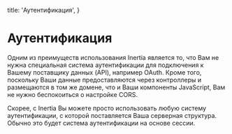 
  title: 'Аутентификация',
}

# Аутентификация

Одним из преимуществ использования Inertia является то, что Вам не нужна специальная система аутентификации для подключения к Вашему поставщику данных (API), например OAuth. Кроме того, поскольку Ваши данные предоставляются через контроллеры и размещаются в том же домене, что и Ваши компоненты JavaScript, Вам не нужно беспокоиться о настройке CORS.

Скорее, с Inertia Вы можете просто использовать любую систему аутентификации, с которой поставляется Ваша серверная структура. Обычно это будет система аутентификации на основе сессии.
